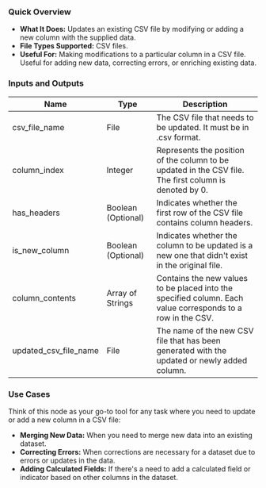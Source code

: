 ### Quick Overview

- **What It Does:** Updates an existing CSV file by modifying or adding a new column with the supplied data.
- **File Types Supported:** CSV files.
- **Useful For:** Making modifications to a particular column in a CSV file. Useful for adding new data, correcting errors, or enriching existing data.

### Inputs and Outputs

| Name                  | Type               | Description                                                                                                 |
| --------------------- | ------------------ | ----------------------------------------------------------------------------------------------------------- |
| csv_file_name         | File               | The CSV file that needs to be updated. It must be in .csv format.                                           |
| column_index          | Integer            | Represents the position of the column to be updated in the CSV file. The first column is denoted by 0.      |
| has_headers           | Boolean (Optional) | Indicates whether the first row of the CSV file contains column headers.                                    |
| is_new_column         | Boolean (Optional) | Indicates whether the column to be updated is a new one that didn't exist in the original file.             |
| column_contents       | Array of Strings   | Contains the new values to be placed into the specified column. Each value corresponds to a row in the CSV. |
| updated_csv_file_name | File               | The name of the new CSV file that has been generated with the updated or newly added column.                |

### Use Cases

Think of this node as your go-to tool for any task where you need to update or add a new column in a CSV file:

- **Merging New Data:** When you need to merge new data into an existing dataset.
- **Correcting Errors:** When corrections are necessary for a dataset due to errors or updates in the data.
- **Adding Calculated Fields:** If there's a need to add a calculated field or indicator based on other columns in the dataset.
